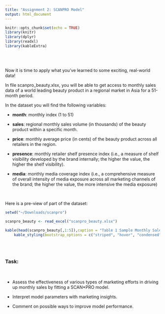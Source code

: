 ```yaml
---
title: "Assignment 2: SCANPRO Model"
output: html_document
---
```



```r
knitr::opts_chunk$set(echo = TRUE)
library(knitr)
library(dplyr)
library(readxl)
library(kableExtra)

```

<br/>
<br/>


Now it is time to apply what you’ve learned to some exciting, real-world data!

In file scanpro_beauty.xlsx, you will be able to get access to monthly sales data of a world leading beauty product in a regional market in Asia for a 51-month period. 

In the dataset you will find the following variables:

* **month**: monthly index (1 to 51)

* **sales**: regional monthly sales volume (in thousands) of the beauty product within a specific month.

* **price**: monthly average price (in cents) of the beauty product across all retailers in the region.

* **presence**: monthly retailer shelf presence index (i.e., a measure of shelf visibility developed by the brand internally; the higher the value, the higher the shelf visibility).

* **media**: monthly media coverage index (i.e., a comprehensive measure of overall intensity of media exposure across all marketing channels of the brand; the higher the value, the more intensive the media exposure)

<br/>

Here is a pre-view of part of the dataset:

```r

setwd("~/Downloads/scanpro")

scanpro_beauty <- read_excel("scanpro_beauty.xlsx")

kable(head(scanpro_beauty[,1:5]),caption = "Table 1 Sample Monthly Sales Data")%>%
    kable_styling(bootstrap_options = c("striped", "hover", "condensed"))
  
```

<br/>

### Task:

<br/>

* Assess the effectiveness of various types of marketing efforts in driving up monthly sales by fitting a SCAN*PRO model.

* Interpret model parameters with marketing insights.

* Comment on possible ways to improve model performance.
  
<br/>
<br/>


